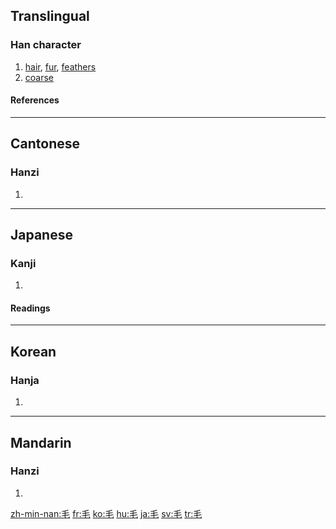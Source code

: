 ==Translingual==
{{stroke order|type=animate}}
===Han character===
{{Han char|rn=82|rad=毛|as=00|sn=4|four=2071<sub>4</sub>|canj=竹手山 (HQU)}}
# [[hair]], [[fur]], [[feather]]s
# [[coarse]]
====References====
{{Han ref|kx=0591.220|dkj=16772|dj=0983.260|hdz=31994.010|uh=6BDB|ud=27611|bh=A4F2|bd=42226}}

----

==Cantonese==
===Hanzi===
{{yue-hanzi|jyut=|y=mou4}}
# {{defn|Cantonese}}

----
==Japanese==
===Kanji===
{{ja-kanji|grade=2|rs=毛00}}
# {{defn|Japanese}} 
====Readings====
{{ja-readings|on=[[もう]] (mō), [[ぼう]] (bō)|kun=[[け]] (ke)}}

----
==Korean==
===Hanja===
{{ko-hanja|hangeul=모|eumhun=털|rv=mo|mr=mo|y=mo}}
# {{defn|Korean}}

----
==Mandarin==
===Hanzi===
{{cmn-hanzi|pin=[[máo]] (mao2)|wg=mao<sup>2</sup>}}
# {{defn|Mandarin}}

[[zh-min-nan:毛]]
[[fr:毛]]
[[ko:毛]]
[[hu:毛]]
[[ja:毛]]
[[sv:毛]]
[[tr:毛]]